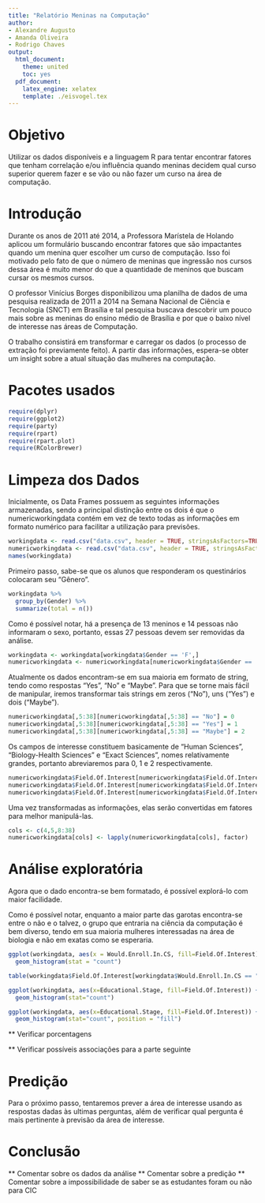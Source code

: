 ```yaml
---
title: "Relatório Meninas na Computação"
author:
- Alexandre Augusto
- Amanda Oliveira
- Rodrigo Chaves
output:
  html_document:
    theme: united
    toc: yes
  pdf_document:
    latex_engine: xelatex
    template: ./eisvogel.tex
---
```


# Objetivo

Utilizar os dados disponíveis e a linguagem R para tentar encontrar fatores que tenham correlação e/ou influência quando 
meninas decidem qual curso superior querem fazer e se vão ou não fazer um curso na área
de computação.

# Introdução

Durante os anos de 2011 até 2014, a Professora Marístela de Holando aplicou um formulário 
buscando encontrar fatores que são impactantes quando um menina quer escolher um curso
de computação. Isso foi motivado pelo fato de que o número de meninas que ingressão 
nos cursos dessa área é muito menor do que a quantidade de meninos que buscam cursar os mesmos 
cursos.

O professor Vinícius Borges disponibilizou uma planilha de dados de uma pesquisa 
realizada de 2011 a 2014 na Semana Nacional de Ciência e Tecnologia (SNCT) em Brasília e tal 
pesquisa buscava descobrir um pouco mais sobre as meninas do ensino médio de Brasília e 
por que o baixo nível de interesse nas áreas de Computação.

O trabalho consistirá em transformar e carregar os dados (o processo de extração foi 
previamente feito). A partir das informações, espera-se obter um insight sobre a atual situação 
das mulheres na computação.

# Pacotes usados

```r
require(dplyr)
require(ggplot2)
require(party)
require(rpart)
require(rpart.plot)
require(RColorBrewer)
```

# Limpeza dos Dados

Inicialmente, os Data Frames possuem as seguintes informações armazenadas, sendo a principal distinção entre os dois é que o numericworkingdata contém em vez de texto todas as informações em formato numérico  para facilitar a utilização para previsões.

```r
workingdata <- read.csv("data.csv", header = TRUE, stringsAsFactors=TRUE)
numericworkingdata <- read.csv("data.csv", header = TRUE, stringsAsFactors=FALSE)
names(workingdata)
```

Primeiro passo, sabe-se que os alunos que responderam os questinários colocaram seu "Gênero".

```r
workingdata %>%
  group_by(Gender) %>%
  summarize(total = n())
```

Como é possível notar, há a presença de 13 meninos e 14 pessoas não informaram o sexo, 
portanto, essas 27 pessoas devem ser removidas da análise.

```r
workingdata <- workingdata[workingdata$Gender == 'F',]
numericworkingdata <- numericworkingdata[numericworkingdata$Gender == 'F',]
```

Atualmente os dados encontram-se em sua maioria em formato de string, tendo como respostas "Yes", "No" e "Maybe". Para que se torne mais fácil de manipular, iremos transformar tais strings em zeros ("No"), uns ("Yes") e dois ("Maybe").

```r
numericworkingdata[,5:38][numericworkingdata[,5:38] == "No"] = 0
numericworkingdata[,5:38][numericworkingdata[,5:38] == "Yes"] = 1
numericworkingdata[,5:38][numericworkingdata[,5:38] == "Maybe"] = 2
```

Os campos de interesse constituem basicamente de "Human Sciences", "Biology-Health Sciences"
e "Exact Sciences", nomes relativamente grandes, portanto abreviaremos para 0, 1 e 2 respectivamente.

```r
numericworkingdata$Field.Of.Interest[numericworkingdata$Field.Of.Interest == "Human Sciences"] = 0
numericworkingdata$Field.Of.Interest[numericworkingdata$Field.Of.Interest == "Biology-Health Sciences"] = 1
numericworkingdata$Field.Of.Interest[numericworkingdata$Field.Of.Interest == "Exact Sciences"] = 2
```
 
Uma vez transformadas as informações, elas serão convertidas em fatores para melhor manipulá-las.

```r
cols <- c(4,5,8:38)
numericworkingdata[cols] <- lapply(numericworkingdata[cols], factor)
```

# Análise exploratória

Agora que o dado encontra-se bem formatado, é possível explorá-lo com maior facilidade.

Como é possível notar, enquanto a maior parte das garotas encontra-se entre o não e o talvez, o grupo que entraria na ciência da computação é bem diverso, tendo em sua maioria mulheres interessadas na área de biologia e não em exatas como se esperaria.
```r
ggplot(workingdata, aes(x = Would.Enroll.In.CS, fill=Field.Of.Interest)) +
  geom_histogram(stat = "count")
```
```r

table(workingdata$Field.Of.Interest[workingdata$Would.Enroll.In.CS == "Yes"])
```




```r
ggplot(workingdata, aes(x=Educational.Stage, fill=Field.Of.Interest)) +
  geom_histogram(stat="count")
```
```r
ggplot(workingdata, aes(x=Educational.Stage, fill=Field.Of.Interest)) +
  geom_histogram(stat="count", position = "fill")
```
** Verificar porcentagens

** Verificar possíveis associações para a parte seguinte



# Predição

Para o próximo passo, tentaremos prever a área de interesse usando as respostas dadas às ultimas perguntas, além de verificar qual pergunta é mais pertinente à previsão da área de interesse.

# Conclusão

** Comentar sobre os dados da análise
** Comentar sobre a predição
** Comentar sobre a impossibilidade de saber se as estudantes foram ou não para CIC

